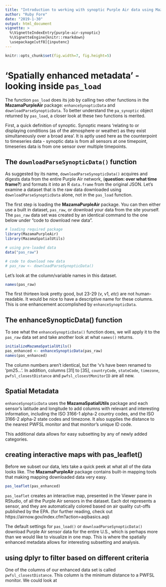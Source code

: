 ```yaml
---
title: "Introduction to working with synoptic Purple Air data using MazamaPurpleAir"
author: "Ruby Fore"
date: "2019-1-30"
output: html_document
vignette: >
  %\VignetteIndexEntry{purple-air-synoptic}
  %\VignetteEngine{knitr::rmarkdown}
  \usepackage[utf8]{inputenc}
---
```


```r
knitr::opts_chunk$set(fig.width=7, fig.height=5)
```


# 'Spatially enhanced metadata' - looking inside `pas_load`

The function `pas_load` does its job by calling two other functions in the **MazamaPurpleAir** package: `enhanceSynopticData` and `downloadParseSynopticData`. To better understand the `pa_synoptic` object returned by `pas_load`, a closer look at these two functions is merited. 

First, a quick definition of synoptic. Synoptic means 'relating to or displaying conditions (as of the atmosphere or weather) as they exist simultaneously over a broad area'. It is aptly used here as the counterpoint to timeseries data - synoptic data is from all sensors at one timepoint, timeseries data is from one sensor over multiple timepoints. 

## The `downloadParseSynopticData()` function

As suggested by its name, `downloadParseSynopticData()` acquires and digests data from the entire Purple Air network, (**question: over what time frame?**) and formats it into an R `data.frame` from the original JSON. Let's examine a  dataset that is the raw data downloaded using `downloadParseSynopticData` alone, not in the `pas_load` function.   

The first step is loading the **MazamaPurpleAir** package. You can then either use a built in dataset, `pas_raw`, or download your data from the site yourself. The `pas_raw` data set was created by an identical command to the one below under "code to download new data".  

```r
# loading required package
library(MazamaPurpleAir)
library(MazamaSpatialUtils)

# using pre-loaded data
data("pas_raw")

# code to download new data 
# pas_raw <- downloadParseSynopticData()
```

Let's look at the column/variable names in this dataset. 
```r
names(pas_raw)
```
 
 
The first thirteen look pretty good, but 23-29 (v, v1, *etc*) are not human-readable. It would be nice to have a descriptive name for these columns. This is one enhancement accomplished by `enhanceSynopticData`.

## The enhanceSynopticData() function

To see what the `enhanceSynopticData()` function does, we will apply it to the `pas_raw` data set and take another look at what `names()` returns. 

```r
initializeMazamaSpatialUtils()
pas_enhanced <- enhanceSynopticData(pas_raw)
names(pas_enhanced)
```
 
The column numbers aren't identical, but the 'v's have been renamed to 'pm25...'. In addition, columns [31] to [35], `countryCode`, `stateCode`, `timezone`, `pwfsl_closestDistance` and `pwfsl_closestMonitorID` are all new. 

## Spatial Metadata 

`enhanceSynopticData` uses the **MazamaSpatialUtils** package and each sensor's latitude and longitude to add columns with relevant and interesting information, including the ISO 3166-1 alpha-2 country codes, and the ISO 3166-2 alpha-2 state codes and timezone. It also supplies the distance to the nearest PWFSL monitor and that monitor's unique ID code.  

This additional data allows for easy subsetting by any of newly added categories. 

## creating interactive maps with pas_leaflet()
Before we subset our data, lets take a quick peek at what all of the data looks like. The **MazamaPurpleAir** package contains built-in mapping tools that making mapping downloaded data very easy.  
```r
pas_leaflet(pas_enhanced)
```

`pas_leaflet` creates an interactive map, presented in the Viewer pane in RStudio, of all the Purple Air sensors in the dataset. Each dot represents a sensor, and they are automatically colored based on air quality cut-offs published by the EPA. (for further reading, check out https://airnow.gov/index.cfm?action=aqibasics.aqi)

The default settings for `pas_load()` or `downloadParseSynopticData()` download Purple Air sensor data for the entire U.S., which is perhaps more than we would like to visualize in one map. This is where the spatially enhanced metadata allows for interesting subsetting and analysis. 

## using dplyr to filter based on different criteria
One of the columns of our enhanced data set is called `pwfsl_closestDistance`. This column is the minimum distance to a PWFSL monitor. We could look at 
```r

```
